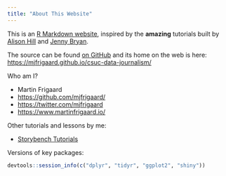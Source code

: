 ```yaml
---
title: "About This Website"
---
```


This is an [R Markdown website](http://rmarkdown.rstudio.com/rmarkdown_websites.html), inspired by the **amazing** tutorials built by [Alison Hill](hhttps://apreshill.github.io/data-vis-labs-2018/) and [Jenny Bryan](https://jennybc.github.io/purrr-tutorial/). 

The source can be found [on GitHub](https://github.com/mjfrigaard/csuc-data-journalism) and its home on the web is here:
<https://mjfrigaard.github.io/csuc-data-journalism/>

Who am I?

  * Martin Frigaard
  * <https://github.com/mjfrigaard/>
  * <https://twitter.com/mjfrigaard>
  * <https://www.martinfrigaard.io/>

Other tutorials and lessons by me: 

  * [Storybench Tutorials](https://www.storybench.org/how-to-calculate-a-rolling-average-in-r/)   

Versions of key packages:

```r
devtools::session_info(c("dplyr", "tidyr", "ggplot2", "shiny"))
```

